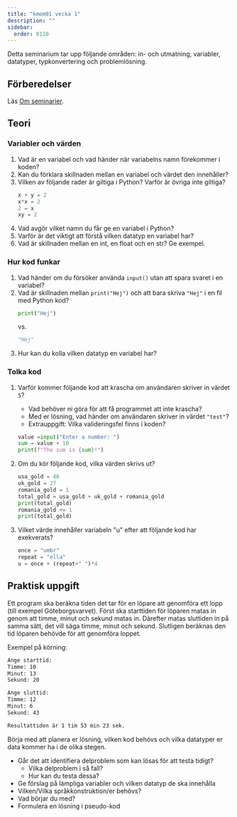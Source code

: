 ```yaml
---
title: "kmom01 vecka 1"
description: ""
sidebar:
  order: 0110
---
```



Detta seminarium tar upp följande områden: in- och utmatning, variabler, datatyper, typkonvertering och problemlösning.

## Förberedelser

Läs [Om seminarier](../).

## Teori

### Variabler och värden
1. Vad är en variabel och vad händer när variabelns namn förekommer i koden?
1. Kan du förklara skillnaden mellan en variabel och värdet den innehåller?
1. Vilken av följande rader är giltiga i Python? Varför är övriga inte giltiga?
    ```python
    x + y = 2
    x*x = 2
    2 = x
    xy = 2
    ```
1. Vad avgör vilket namn du får ge en variabel i Python?
1. Varför är det viktigt att förstå vilken datatyp en variabel har?
1. Vad är skillnaden mellan en int, en float och en str? Ge exempel.

### Hur kod funkar
1. Vad händer om du försöker använda `input()` utan att spara svaret i en variabel?
1. Vad är skillnaden mellan `print("Hej")` och att bara skriva `"Hej"` i en fil med Python kod?
    ```python
    print("Hej")
    ```
    vs.
    ```python
    "Hej"
    ```
1. <Icon name="magnifier" class="inline-icon" label="Search for answer" /> Hur kan du kolla vilken datatyp en variabel har?
 

### <Icon name="open-book" class="inline-icon" label="Interpret code" /> Tolka kod

1. Varför kommer följande kod att krascha om användaren skriver in värdet `5`?
    - Vad behöver ni göra för att få programmet att inte krascha?
    - Med er lösning, vad händer om användaren skriver in värdet `"test"`?
    - Extrauppgift: Vilka valideringsfel finns i koden?
    ```python
    value =input("Enter a number: ")
    sum = value + 10
    print(f"The sum is {sum}!")
    ```

1. Om du kör följande kod, vilka värden skrivs ut?
    ```python
    usa_gold = 46
    uk_gold = 27
    romania_gold = 1
    total_gold = usa_gold + uk_gold + romania_gold
    print(total_gold)
    romania_gold += 1
    print(total_gold)
    ```

1. Vilket värde innehåller variabeln "u" efter att följande kod har exekverats?
    ```python
    once = "umbr"
    repeat = "ella"
    u = once + (repeat+" ")*4
    ```


## <Icon name="seti:python" class="inline-icon" label="Write code" /> Praktisk uppgift

Ett program ska beräkna tiden det tar för en löpare att genomföra ett lopp (till exempel Göteborgsvarvet). Först ska starttiden för löparen matas in genom att timme, minut och sekund matas in. Därefter matas sluttiden in på samma sätt, det vill säga timme, minut och sekund. Slutligen beräknas den tid löparen behövde för att genomföra loppet.

Exempel på körning:
```bash
Ange starttid: 
Timme: 10
Minut: 13
Sekund: 20

Ange sluttid:
Timme: 12
Minut: 6
Sekund: 43

Resultattiden är 1 tim 53 min 23 sek.
```

Börja med att planera er lösning, vilken kod behövs och vilka datatyper er data kommer ha i de olika stegen.

- Går det att identifiera delproblem som kan lösas för att testa tidigt?
  - Vilka delproblem i så fall?
  - Hur kan du testa dessa?
- Ge förslag på lämpliga variabler och vilken datatyp de ska innehålla
- Vilken/Vilka språkkonstruktion/er behövs?
- Vad börjar du med?
- Formulera en lösning i pseudo-kod
